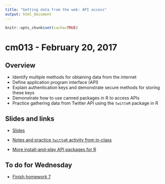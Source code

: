 ```yaml
---
title: "Getting data from the web: API access"
output: html_document
---
```


```r
knitr::opts_chunk$set(cache=TRUE)
```

# cm013 - February 20, 2017

## Overview

* Identify multiple methods for obtaining data from the internet
* Define application program interface (API)
* Explain authentication keys and demonstrate secure methods for storing these keys
* Demonstrate how to use canned packages in R to access APIs
* Practice gathering data from Twitter API using the `twitteR` package in R

## Slides and links

* [Slides](extras/cm013_slides.html)
* [Notes and practice `twitteR` activity from in-class](webdata001_api.html)

* [More install-and-play API packages for R](https://github.com/ropensci/webservices)

## To do for Wednesday

* [Finish homework 7](hw07-resamp-distrib-learn.html)
